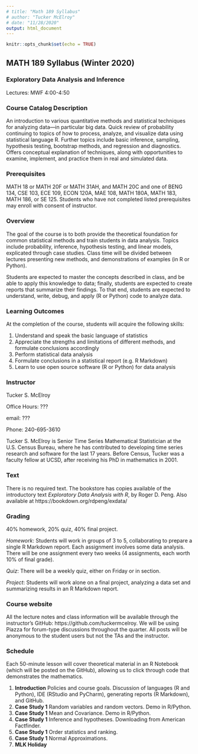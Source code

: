 ```yaml
---
# title: "Math 189 Syllabus"
# author: "Tucker McElroy"
# date: "11/28/2020"
output: html_document
---
```

```r
knitr::opts_chunk$set(echo = TRUE)
```
 
## **MATH 189 Syllabus (Winter 2020)**

### **Exploratory Data Analysis and Inference** 
Lectures: MWF 4:00-4:50

### Course Catalog Description
An introduction to various quantitative methods and statistical techniques for analyzing data—in particular big data. Quick review of probability continuing to topics of how to process, analyze, and visualize data using statistical language R. Further topics include basic inference, sampling, hypothesis testing, bootstrap methods, and regression and diagnostics. Offers conceptual explanation of techniques, along with opportunities to examine, implement, and practice them in real and simulated data.

### Prerequisites
MATH 18 or MATH 20F or MATH 31AH, and MATH 20C and one of BENG 134, CSE 103, ECE 109, ECON 120A, MAE 108, MATH 180A, MATH 183, MATH 186, or SE 125. Students who have not completed listed prerequisites may enroll with consent of instructor.

### Overview
The goal of the course is to both provide the theoretical foundation for common statistical methods and train students in data analysis.  Topics include probability, inference, hypothesis testing, and linear models, explicated through case studies.  Class time will be divided between lectures presenting new methods, and
demonstrations of examples (in R or Python).

Students are expected to master the concepts described in class, and be able to apply this knowledge to data; finally, students are expected to create reports that summarize their findings.  To that end, students are expected to understand, write, debug, and apply (R or Python) code to analyze data.
 
### Learning Outcomes
At the completion of the course, students will acquire the following skills:

1. Understand and speak the basic language of statistics
2. Appreciate the strengths and limitations of different methods, and formulate conclusions accordingly
3. Perform statistical data analysis 
4. Formulate conclusions in a statistical report (e.g. R Markdown)
5. Learn to use open source software (R or Python) for data analysis

### Instructor
 Tucker S. McElroy
 <!-- Research and Methodology Directorate, U.S. Census Bureau   -->
 <!-- 4600 Silver Hill Road, Washington, D.C. 20233-9100   -->
 <!-- tucker.s.mcelroy@census.gov    -->
 
 Office Hours: ???
 
 email: ???
 
 Phone: 240-695-3610
 
 Tucker S. McElroy is Senior Time Series Mathematical Statistician at the U.S. Census Bureau, where he has contributed to developing time series research and software for the last 17 years. Before Census, Tucker was a faculty fellow at UCSD, after receiving his PhD in mathematics in 2001. 
 <!-- He has published more than 80 papers and is a recipient of the Arthur S. Flemming award (2011). -->
 
### Text
There is no required text.  The bookstore has copies available of the introductory text *Exploratory Data Analysis with R*, by Roger D. Peng.  Also available at https://bookdown.org/rdpeng/exdata/
 
### Grading
40% homework, 20% quiz, 40% final project.

*Homework*: Students will work in groups of 3 to 5, collaborating to prepare a single R Markdown report.  Each assignment involves some data analysis.  There will be one assignment every two weeks (4 assignments, each worth 10% of final grade).

*Quiz*: There will be a weekly quiz, either on Friday or in section.  

*Project*: Students will work alone on a final project, analyzing a data set and summarizing results in an R Markdown report.

### Course website
All the lecture notes and class information will be available through the instructor's GitHub: https://github.com/tuckermcelroy.  We will be using Piazza for forum-type discussions throughout the quarter. All posts will be anonymous to the student users but not the TAs and the instructor.
 

### Schedule
Each 50-minute lesson will cover theoretical material in an R Notebook (which will be posted on the GitHub), allowing us to click through code that demonstrates the mathematics.

1. **Introduction** Policies and course goals.  Discussion of languages (R and Python), IDE (RStudio and PyCharm), generating reports (R Markdown), and GitHub.
2. **Case Study 1** Random variables and random vectors.  Demo in R/Python.
3. **Case Study 1** Mean and Covariance.  Demo in R/Python. 
4. **Case Study 1** Inference and hypotheses.  Downloading from American Factfinder.
5. **Case Study 1** Order statistics and ranking.    
6. **Case Study 1** Normal Approximations.   
7. **MLK Holiday**

  
<!-- 3 Case study 2: survey methodology, simple random and stratified sampling, confidence intervals, bootstrap, finite sample population, confidence intervals, classification tree -->
<!-- 3 Case study 4: poisson process, estimation and testing, goodness of fit test, twosample testing, information, asymptotic variance -->
<!-- 4 Case study 5: regression, longitudinal data, prediction, confidence intervals, testing -->

  
